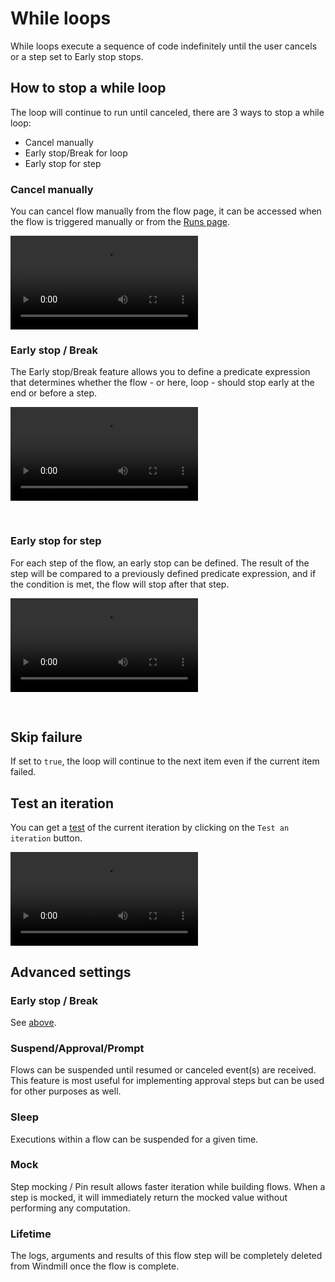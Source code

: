 
# While loops

While loops execute a sequence of code indefinitely until the user cancels or a step set to Early stop stops.

## How to stop a while loop

The loop will continue to run until canceled, there are 3 ways to stop a while loop:
- Cancel manually
- Early stop/Break for loop
- Early stop for step

### Cancel manually

You can cancel flow manually from the flow page, it can be accessed when the flow is triggered manually or from the [Runs page](../core_concepts/5_monitor_past_and_future_runs/index.mdx).

<video
    className="border-2 rounded-xl object-cover w-full h-full dark:border-gray-800"
    controls
    src="/videos/cancel_while_manually.mp4"
/>

### Early stop / Break

The Early stop/Break feature allows you to define a predicate expression that determines whether the flow - or here, loop - should stop early at the end or before a step.

<video
    className="border-2 rounded-xl object-cover w-full h-full dark:border-gray-800"
    controls
    src="/videos/while_early_stop.mp4"
/>

<br/>

<div className="grid grid-cols-2 gap-6 mb-4">
	<DocCard
		color="teal"
		title="Early stop / Break"
		description="Stop early a flow based on a step's result."
		href="/docs/flows/early_stop"
	/>
</div>

### Early stop for step

For each step of the flow, an early stop can be defined. The result of the step will be compared to a previously defined predicate expression, and if the condition is met, the flow will stop after that step.

<video
    className="border-2 rounded-xl object-cover w-full h-full dark:border-gray-800"
    controls
    src="/videos/while_early_stop_step.mp4"
/>

<br/>

<div className="grid grid-cols-2 gap-6 mb-4">
	<DocCard
		color="teal"
		title="Early stop for step"
		description="For each step of the flow, an early stop can be defined."
		href="/docs/flows/early_stop#early-stop-for-step"
	/>
</div>

## Skip failure

If set to `true`, the loop will continue to the next item even if the current item failed.

## Test an iteration

You can get a [test](../core_concepts/23_instant_preview/index.mdx) of the current iteration by clicking on the `Test an iteration` button.

<video
	className="border-2 rounded-lg object-cover w-full h-full dark:border-gray-800"
	controls
	src="/videos/test_iteration.mp4"
	description="Test an iteration"
/>

## Advanced settings

### Early stop / Break

See [above](#early-stop--break).

### Suspend/Approval/Prompt

Flows can be suspended until resumed or canceled event(s) are received. This feature is most useful for implementing approval steps but can be used for other purposes as well.

<div className="grid grid-cols-2 gap-6 mb-4">
	<DocCard
		color="teal"
		title="Suspend & Approval / Prompts"
		description="Suspend a flow until specific event(s) are received, such as approvals or cancellations."
		href="/docs/flows/flow_approval"
	/>
</div>

### Sleep

Executions within a flow can be suspended for a given time.

<div className="grid grid-cols-2 gap-6 mb-4">
	<DocCard
		color="teal"
		title="Sleep / Delays in flows"
		description="Executions within a flow can be suspended for a given time."
		href="/docs/flows/sleep"
	/>
</div>

### Mock

Step mocking / Pin result allows faster iteration while building flows. When a step is mocked, it will immediately return the mocked value without performing any computation.

<div className="grid grid-cols-2 gap-6 mb-4">
	<DocCard
		color="teal"
		title="Step mocking / Pin result"
		description="When a step is mocked, it will immediately return the mocked value without performing any computation."
		href="/docs/flows/step_mocking"
	/>
</div>

### Lifetime

The logs, arguments and results of this flow step will be completely deleted from Windmill once the flow is complete.

<div className="grid grid-cols-2 gap-6 mb-4">
	<DocCard
		color="teal"
		title="Lifetime / Delete after use"
		description="The logs, arguments and results of this flow step will be completely deleted from Windmill once the flow is complete."
		href="/docs/flows/lifetime"
	/>
</div>